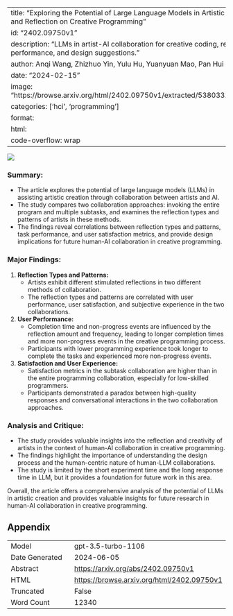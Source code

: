 
---
title: "Exploring the Potential of Large Language Models in Artistic Creation: Collaboration and Reflection on Creative Programming"
id: "2402.09750v1"
description: "LLMs in artist-AI collaboration for creative coding, reflection types, user performance, and design suggestions."
author: Anqi Wang, Zhizhuo Yin, Yulu Hu, Yuanyuan Mao, Pan Hui
date: "2024-02-15"
image: "https://browse.arxiv.org/html/2402.09750v1/extracted/5380332/Figures/FourCircles.png"
categories: ['hci', 'programming']
format:
  html:
    code-overflow: wrap
---

![](https://browse.arxiv.org/html/2402.09750v1/extracted/5380332/Figures/FourCircles.png)

### **Summary:**
- The article explores the potential of large language models (LLMs) in assisting artistic creation through collaboration between artists and AI.
- The study compares two collaboration approaches: invoking the entire program and multiple subtasks, and examines the reflection types and patterns of artists in these methods.
- The findings reveal correlations between reflection types and patterns, task performance, and user satisfaction metrics, and provide design implications for future human-AI collaboration in creative programming.

### **Major Findings:**
1. **Reflection Types and Patterns:**
   - Artists exhibit different stimulated reflections in two different methods of collaboration.
   - The reflection types and patterns are correlated with user performance, user satisfaction, and subjective experience in the two collaborations.

2. **User Performance:**
   - Completion time and non-progress events are influenced by the reflection amount and frequency, leading to longer completion times and more non-progress events in the creative programming process.
   - Participants with lower programming experience took longer to complete the tasks and experienced more non-progress events.

3. **Satisfaction and User Experience:**
   - Satisfaction metrics in the subtask collaboration are higher than in the entire programming collaboration, especially for low-skilled programmers.
   - Participants demonstrated a paradox between high-quality responses and conversational interactions in the two collaboration approaches.

### **Analysis and Critique:**
- The study provides valuable insights into the reflection and creativity of artists in the context of human-AI collaboration in creative programming.
- The findings highlight the importance of understanding the design process and the human-centric nature of human-LLM collaborations.
- The study is limited by the short experiment time and the long response time in LLM, but it provides a foundation for future work in this area.

Overall, the article offers a comprehensive analysis of the potential of LLMs in artistic creation and provides valuable insights for future research in human-AI collaboration in creative programming.

## Appendix

|          |          |
|----------|----------|
| Model     | gpt-3.5-turbo-1106       |
| Date Generated     | 2024-06-05       |
| Abstract | [https://arxiv.org/abs/2402.09750v1](https://arxiv.org/abs/2402.09750v1)        |
| HTML     | [https://browse.arxiv.org/html/2402.09750v1](https://browse.arxiv.org/html/2402.09750v1)       |
| Truncated       | False       |
| Word Count       | 12340       |
